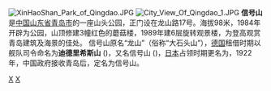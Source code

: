 {{otheruses|other=位於香港九龍的小山丘|訊號山}}
{{unreferenced|time=2019-03-23}}
[[File:XinHaoShan_Park_of_Qingdao.JPG|thumb]]
[[File:City_View_Of_Qingdao_1.JPG|thumb]]
'''信号山'''是[[中国|中国]][[山东省|山东省]][[青岛市|青岛市]]的一座山头公园，正门设在龙山路17号。海拔98米，1984年开辟为公园，山顶修建3幢红色的蘑菇楼，1989年建6层旋转观景楼，为登高观赏青岛建筑及海景的佳处。
信号山原名“龙山”（俗称“大石头山”），[[德国|德国]]租借时期以舰队司令命名为'''迪德里希斯山''' ({{lang-de|Diederichs-Berg}})，又名信号山 ({{lang-de|Signal-Berg}})，[[日本|日本]]占领时期更名为'''{{lang|ja|神尾山}}'''，1922年，中国政府接收青岛后，定名为信号山。
{{wide image|Qingdao around 1900.jpg|2000px|<small>青岛海滨[[全景|全景]]（1909年）</small>}}
{{青岛山峰}}
[[Category:青岛公园|X]]
[[Category:青岛山峰|X]]
{{Qingdao-stub}}